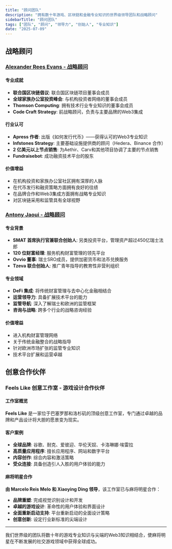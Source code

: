 ```yaml
---
title: "顾问团队"
description: "拥有数十年游戏、区块链和金融专业知识的世界级领导团队和战略顾问"
sidebarTitle: "顾问团队"
tags: ["团队", "顾问", "领导力", "创始人", "专业知识"]
date: "2025-07-09"
---
```


## 战略顾问

### [Alexander Rees Evans - 战略顾问](https://www.linkedin.com/in/alexander-rees-evans-91566a195/)

#### 专业成就
- **联合国区块链倡议**: 联合国区块链项目董事会成员
- **全球家族办公室投资峰会**: 与机构投资者网络的董事会成员
- **Thomson Computing**: 拥有技术行业专业知识的董事会成员
- **Code Craft Strategy**:  前战略顾问，负责与主要品牌的Web3集成

#### 行业认可
- **Apress 作者**: 出版《如何发行代币》——获得认可的Web3专业知识
- **Infstones Strategy**: 主要基础设施提供商的顾问（Hedera、Binance 合作）
- **2 亿美元以上节点销售**: 为Aethir、Carv和其他项目协调了主要的节点销售
- **Fundraisebot**: 成功融资技术平台的股东

#### 价值增益
- 在机构投资和家族办公室社区拥有深厚的人脉
- 在代币发行和融资策略方面拥有良好的往绩
- 在品牌合作和Web3集成方面拥有战略专业知识
- 对区块链采用和监管具有全球视野

### [Antony Jaoui - 战略顾问](https://www.linkedin.com/in/anthony-jaoui/)

#### 专业背景
- **SMAT 首席执行官兼联合创始人**: 另类投资平台，管理资产超过450亿瑞士法郎
- **120 位财富经理**: 服务机构财富管理的领先平台
- **Ovvio 董事**: 瑞士SRO成员，提供加密货币和法币兑换服务
- **Tzeva 联合创始人**: 推广青年指导的教育性非营利组织

#### 专业领域
- **DeFi 集成**: 将传统财富管理与去中心化金融相结合
- **运营领导力**: 具备扩展技术平台的能力
- **监管导航**: 深入了解瑞士和欧洲的监管框架
- **咨询与战略**:  跨多个行业的战略咨询经验

#### 价值增益
- 进入机构财富管理网络
- 关于传统金融整合的战略指导
- 针对欧洲市场扩张的监管专业知识
- 技术平台扩展和运营卓越


## 创意合作伙伴

### Feels Like 创意工作室 - 游戏设计合作伙伴

#### 工作室概览
**Feels Like** 是一家位于巴塞罗那和洛杉矶的顶级创意工作室，专门通过卓越的品牌和产品设计将大胆的愿景变为现实。

#### 客户案例
- **全球品牌**: 谷歌、耐克、爱彼迎、华伦天奴、卡洛琳娜·埃雷拉
- **高质量应用程序**: 擅长应用程序、网站和数字平台
- **内容创作**: 综合内容和激活策略
- **受众连接**: 具备创造引人入胜的用户体验的能力

#### 麻将明星合作
**由 Marcelo Reis Melo 和 Xiaoying Ding 领导**，该工作室已与麻将明星合作：
- **品牌重塑**: 完成视觉识别设计和开发
- **卓越的游戏设计**: 革命性的用户体验和界面设计
- **全面重新启动支持**: 平台重新启动的全面设计策略
- **创意创新**: 设定行业新标准的尖端设计


---

我们世界级的团队将数十年的游戏专业知识与尖端的Web3知识相结合，使麻将明星在不断发展的社交游戏领域中获得全球成功。